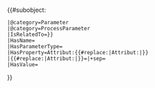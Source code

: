 <includeonly>{{#subobject:
 |@category=Parameter
 |@category=ProcessParameter
 |IsRelatedTo={{{related to|{{FULLPAGENAME}}}}}
 |HasName={{{name}}}
 |HasParameterType={{{type}}}
 |HasProperty=Attribut:{{#replace:{{{attribute}}}|Attribut:|}}
 |{{#replace:{{{attribute}}}|Attribut:|}}={{{value|}}}|+sep={{{sep|;}}}
 |HasValue={{{value|}}}
}}</includeonly>